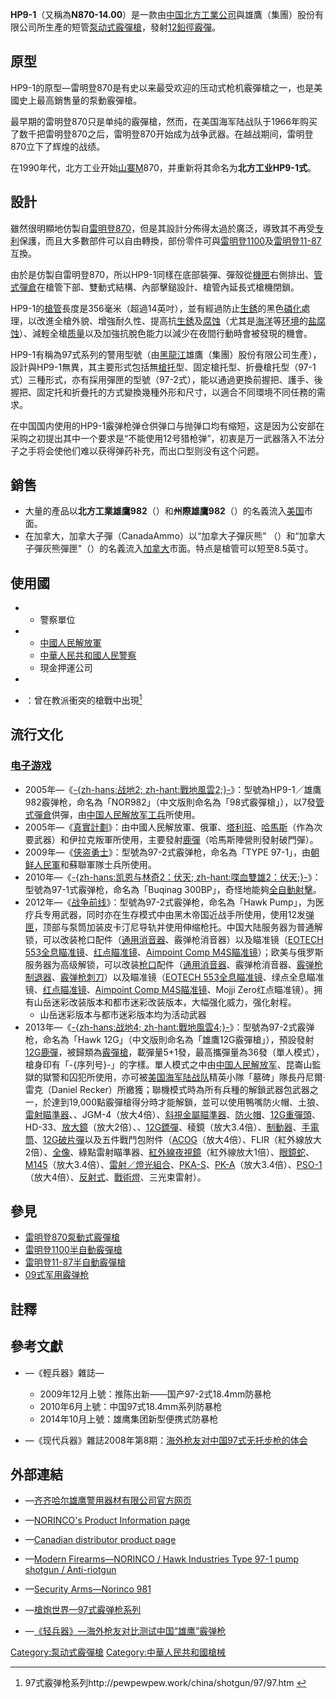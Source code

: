 {{noteTA
|G1=軍事
|G2=長度單位
|G3=Firearms
}}
{{Infobox Weapon
|name= HP9-1泵動式霰彈槍
|image= File:Hp-91.png
|image_size= 300px
|caption= 無[[槍托|槍托]]型HP9-1
|origin= {{flagcountry|People's Republic of China}}
|type= [[泵动式|泵动式]][[霰彈槍|霰彈槍]]
<!-- Type selection -->
|is_ranged= yes
|is_bladed= 
|is_explosive= 
|is_artillery= 
|is_vehicle= 
|is_missile= 
|is_UK= 
<!-- Service history -->
|service=
|used_by= [[中国人民解放军|中国人民解放军]]
|wars= 
<!-- Production history -->
|designer= [[雷明登武器公司|雷明登武器公司]]
|design_date= 
|manufacturer= [[中国兵器工业集团|中國北方工業公司]]、雄鷹（集團）股份有限公司
|unit_cost= 
|production_date= 
|number= 
|variants= 
<!-- General specifications -->
|spec_label= 
|weight= 2.95[[千克|千克]]（6.5[[磅|磅]]）
|length= <div class="NavFrame collapsed" style="color: black; background-color: #FFFFFF; margin: 0 auto; padding: 0 10px; text-align: left;"><div class="NavHead" style="background-color: #FFFFFF; margin: 0 auto; padding: 0 10px; font-weight:normal;"></div><div class="NavContent" style="background-color: #FFFFFF; margin: 0 auto; padding: 0 10px;">
* 876[[毫米|毫米]]（34.49[[英寸|英寸]]）
* 470毫米（37.4英吋）
</div>
</div>
|part_length= <div class="NavFrame collapsed" style="color: black; background-color: #FFFFFF; margin: 0 auto; padding: 0 10px; text-align: left;"><div class="NavHead" style="background-color: #FFFFFF; margin: 0 auto; padding: 0 10px; font-weight:normal;"></div><div class="NavContent" style="background-color: #FFFFFF; margin: 0 auto; padding: 0 10px;">
* 356毫米（14.02英吋）
* 470毫米（18.52英寸）
</div>
</div>
|width= 
|height= 
|diameter= 
|crew= 
<!-- Ranged weapon specifications --> 
|cartridge= [[霰彈|12鉛徑霰彈]]
|caliber= <div class="NavFrame collapsed" style="color: black; background-color: #FFFFFF; margin: 0 auto; padding: 0 10px; text-align: left;"><div class="NavHead" style="background-color: #FFFFFF; margin: 0 auto; padding: 0 10px; font-weight:normal;"></div><div class="NavContent" style="background-color: #FFFFFF; margin: 0 auto; padding: 0 10px;">
* 18.53×65毫米（.12×2.56英吋）（国内版本）
* 18.53×69.85毫米（.12×2.75英吋）
* 18.53×76.2毫米（.12×3英吋）
</div>
</div>
|barrels= 1根，[[滑膛槍炮|滑膛]]
|action= [[泵动式|泵动式]]
|mode= {{Link-en|連發步槍|repeating rifle|連發}}
|rate= 
|velocity= 
|range= 40[[米_(单位)|公尺]]（43.74[[码|码]]，131,23[[英尺|英尺]]）
|max_range= 
|feed= 4發內置式[[彈匣#管式彈倉|管式彈倉]]（未說明為2{{frac|3|4}}或3英吋）
|sights= [[機械瞄具|機械瞄具]]：金屬[[機械瞄具#鬼環|鬼環]]式[[照門|照門]]及[[照準器|準星]]（可調節）
<!-- 火炮規格 -->
|breech= 
|recoil= 
|carriage= 
|elevation= 
|traverse= 
<!-- 刃器規格 --> 
|blade_type= 
|hilt_type= 
|sheath_type= 
|head_type= 
|haft_type= 
<!-- 爆炸物內填炸藥規格 --> 
|filling= 
|filling_weight= 
|detonation= 
|yield= 
<!-- 車輛/飛彈規格 -->
|armour= 
|primary_armament= 
|secondary_arament= 
|engine= 
|engine_power= 
|transmission= 
|payload_capacity= 
|fuel_capacity= 
|pw_ratio= 
|suspension= 
|clearance= 
|vehicle_range= 
|speed= 
|guidance= 
|steering= 
<!-- Missiles only -->
|wingspan= 
|propellant= 
|ceiling= 
|altitude= 
|depth= 
|boost= 
|accuracy= 
|launch_platform= 
|transport= 
}}

'''HP9-1'''（又稱為'''N870-14.00'''）是一款由[[中华人民共和国|中国]][[中国兵器工业集团|北方工業公司]]與雄鷹（集團）股份有限公司所生產的短管[[泵动式|泵动式]][[霰彈槍|霰彈槍]]，發射[[霰彈|12鉛徑霰彈]]。

== 原型 ==
HP9-1的原型—雷明登870是有史以来最受欢迎的压动式枪机霰彈槍之一，也是美國史上最高銷售量的泵動霰彈槍。

最早期的雷明登870<nowiki/>只是单纯的霰彈槍，然而，在美国海军陆战队于1966年购买了数千把雷明登870之后，雷明登870开始成为战争武器。在越战期间，雷明登870立下了辉煌的战绩。

在1990年代，北方工业开始[[山寨|山寨]]M870，并重新将其命名为'''北方工业HP9-1式'''。

== 設計 ==
雖然很明顯地仿製自[[雷明登870泵動式霰彈槍|雷明登870]]，但是其設計分佈得太過於廣泛，導致其不再受[[专利|专利]]保護，而且大多數部件可以自由轉換，部份零件可與[[雷明登1100半自動霰彈槍|雷明登1100]]及[[雷明登11-87半自動霰彈槍|雷明登11-87]]互換。

由於是仿製自雷明登870，所以HP9-1同樣在底部裝彈、彈殼從[[機匣|機匣]]右側排出、[[彈匣#管式彈倉|管式彈倉]]在槍管下部、雙動式結構、內部擊鎚設計、槍管內延長式槍機閉鎖。

HP9-1的[[槍管|槍管]]長度是356毫米（超過14英吋），並有經過防止[[生銹|生銹]]的黑色[[磷酸鹽|磷化]]處理，以改進全槍外貌、增強耐久性、提高抗[[生銹|生銹]]及[[腐蚀|腐蚀]]（尤其是[[海洋|海洋]]等[[环境|环境]]的[[盐|盐腐蚀]]）、減輕全槍[[质量|质量]]以及加強抗脫色能力以減少在夜間行動時會被發現的機會。

HP9-1有稱為97式系列的警用型號（由[[黑龍江|黑龍江]]雄鷹（集團）股份有限公司生產），設計與HP9-1無異，其主要形式包括無[[槍托|槍托]]型、固定槍托型、折疊槍托型（97-1式）三種形式，亦有採用彈匣的型號（97-2式），能以通過更換前握把、護手、後握把、固定托和折疊托的方式變換幾種外形和尺寸，以適合不同環境不同任務的需求。

在中国国内使用的HP9-1霰弹枪弹仓供弹口与抛弹口均有缩短，这是因为公安部在采购之初提出其中一个要求是“不能使用12号猎枪弹”，初衷是万一武器落入不法分子之手将会使他们难以获得弹药补充，而出口型则没有这个问题。

== 銷售 ==
*大量的產品以'''北方工業雄鷹982'''（{{Lang-en|Norinco Hawk 982}}）和'''州際雄鷹982'''（{{Lang-en|Interstate Hawk 982}}）的名義流入[[美国|美国]]市面。
*在加拿大，加拿大子彈（CanadaAmmo）以“加拿大子彈灰熊” （{{Lang-en|Canada Ammo Grizzly}}）和“加拿大子彈灰熊彈匣"（{{Lang-en|Canada Ammo Grizzly-Mag}}）的名義流入[[加拿大|加拿大]]市面。特点是槍管可以短至8.5英寸。

== 使用國 ==
* {{Flagcountry|Bangladesh}}
** 警察單位
* {{Flagcountry|PRC}}
** [[中國人民解放軍|中國人民解放軍]]
** [[中華人民共和國人民警察|中華人民共和國人民警察]]
** 現金押運公司
* {{flagcountry|Iraqi Kurdistan}}
* {{Flagcountry|Lebanon}}：曾在教派衝突的槍戰中出現<ref>97式霰弹枪系列http://pewpewpew.work/china/shotgun/97/97.htm {{Wayback|url=http://pewpewpew.work/china/shotgun/97/97.htm |date=20200321110813 }}</ref>

== 流行文化 ==
=== [[电子游戏|电子游戏]] ===
* 2005年—《[[战地2|-{zh-hans:战地2; zh-hant:戰地風雲2;}-]]》：型號為HP9-1／雄鷹982霰弹枪，命名為「NOR982」（中文版則命名為「98式霰彈槍」），以7發[[彈匣#管式彈倉|管式彈倉]]供彈，由[[中国人民解放军|中国人民解放军]][[工兵|工兵]]所使用。
* 2005年—《[[真實計劃|真實計劃]]》：由中國人民解放軍、俄軍、[[塔利班|塔利班]]、[[哈馬斯|哈馬斯]]（作為次要武器）和伊拉克叛軍所使用，主要發射[[霰彈彈丸|鹿彈]]（哈馬斯陣營則發射破門彈）。
* 2009年—《[[侠盗勇士|侠盗勇士]]》：型號為97-2式霰弹枪，命名為「TYPE 97-1」，由[[朝鲜人民軍|朝鲜人民軍]]和蘇聯軍隊士兵所使用。
* 2010年—《[[凯恩与林奇2：伏天|-{zh-hans:凯恩与林奇2：伏天; zh-hant:喋血雙雄2：伏天;}-]]》：型號為97-1式霰弹枪，命名為「Buqinag 300BP」，奇怪地能夠[[自動火器|全自動射擊]]。
* 2012年—《[[战争前线|战争前线]]》：型號為97-2式霰弹枪，命名為「Hawk Pump」，为医疗兵专用武器，同时亦在生存模式中由黑木帝国近战手所使用，使用12发[[弹匣|弹匣]]，顶部与泵筒加装皮卡汀尼导轨并使用伸缩枪托。中国大陆服务器为普通解锁，可以改装枪口配件（[[抑制器|通用消音器]]、霰弹枪消音器）以及瞄准镜（[[EOTECH|EOTECH 553全息瞄准镜]]、[[红点瞄准镜|红点瞄准镜]]、[[Aimpoint_Comp_M4红点镜|Aimpoint Comp M4S瞄准镜]]）；欧美与俄罗斯服务器为高级解锁，可以改装[[枪口|枪口]]配件（[[抑制器|通用消音器]]、霰弹枪消音器、[[炮口制动器|霰弹枪制退器]]、[[刺刀|霰弹枪刺刀]]）以及瞄准镜（[[EOTECH|EOTECH 553全息瞄准镜]]、绿点全息瞄准镜、[[红点瞄准镜|红点瞄准镜]]、[[Aimpoint_Comp_M4红点镜|Aimpoint Comp M4S瞄准镜]]、Mojji Zero红点瞄准镜）。拥有山岳迷彩改装版本和都市迷彩改装版本，大幅强化威力，强化射程。
** 山岳迷彩版本与都市迷彩版本均为活动武器
* 2013年—《[[戰地風雲4|-{zh-hans:战地4; zh-hant:戰地風雲4;}-]]》：型號為97-2式霰弹枪，命名為「Hawk 12G」（中文版則命名為「雄鷹12G霰彈槍」），預設發射[[霰彈|12G]][[霰彈彈丸|鹿彈]]，被歸類為[[霰彈槍|霰彈槍]]，載彈量5+1發，最高攜彈量為36發（單人模式），槍身印有「-{序列号}-」的字樣。單人模式之中由[[中国人民解放军|中国人民解放军]]、昆崙山監獄的獄警和囚犯所使用，亦可被[[美国海军陆战队|美国海军陆战队]]精英小隊「墓碑」隊長丹尼爾·雷克（Daniel Recker）所繳獲；聯機模式時為所有兵種的解鎖武器包武器之一，於達到19,000點霰彈槍得分時才能解鎖，並可以使用鴨嘴防火帽、土狼、[[雷射瞄準器|雷射瞄準器]]、{{Link-en|收束器|Choke (firearms)|全收束器}}、JGM-4（放大4倍）、[[機械瞄具|斜視金屬瞄準器]]、[[砲口制動器|防火帽]]、[[霰彈塊|12G重彈頭]]、HD-33、[[放大鏡|放大鏡]]（放大2倍）、{{Link-en|收束器|Choke (firearms)|改良收束器}}、[[飛鏢彈|12G鏢彈]]、稜鏡（放大3.4倍）、[[砲口制動器|制動器]]、[[手電筒|手電筒]]、[[破片杀伤|12G破片彈]]以及五件戰鬥包附件（[[先進戰鬥光學瞄準鏡|ACOG]]（放大4倍）、FLIR（紅外線放大2倍）、[[EOTECH|全像]]、綠點雷射瞄準器、[[夜視鏡|紅外線夜視鏡]]（紅外線放大1倍）、[[眼鏡蛇紅點鏡|眼鏡蛇]]、[[C79光學瞄準鏡#M145機槍用光學瞄準鏡|M145]]（放大3.4倍）、[[AN/PEQ-16A戰術燈及雷射模組|雷射／燈光組合]]、[[PKA-S反射式瞄準鏡|PKA-S]]、[[PK-A紅點鏡|PK-A]]（放大3.4倍）、[[PSO-1光學瞄準鏡|PSO-1]]（放大4倍）、[[紅點鏡|反射式]]、[[戰術燈|戰術燈]]、三光束雷射）。

== 參見 ==
* [[雷明登870泵動式霰彈槍|雷明登870泵動式霰彈槍]]
* [[雷明登1100半自動霰彈槍|雷明登1100半自動霰彈槍]]
* [[雷明登11-87半自動霰彈槍|雷明登11-87半自動霰彈槍]]
* [[09式军用霰弹枪|09式军用霰弹枪]]

== 註釋 ==
{{Reflist}}

== 參考文獻 ==
* {{zh-hans icon}}—《輕兵器》雜誌—
** 2009年12月上號：推陈出新——国产97-2式18.4mm防暴枪
** 2010年6月上號：中国97式18.4mm系列防暴枪
** 2014年10月上號：雄鹰集团新型便携式防暴枪
* {{zh-hans icon}}—《现代兵器》雜誌2008年第8期：[https://web.archive.org/web/20140224182825/http://www.xzbu.com/8/view-1051748.htm 海外枪友对中国97式无托步枪的体会]

== 外部連結 ==
* {{zh-hans icon}}—[https://web.archive.org/web/20180730070404/http://www.chinagun.net.cn/ 齐齐哈尔雄鹰警用器材有限公司官方网页]
* {{en icon}}—[https://web.archive.org/web/20080106151509/http://www.norincoequipment.cn/detail_product_English.jsp?productid=34&cssid=1 NORINCO's Product Information page]
* {{en icon}}—[https://web.archive.org/web/20071123175930/http://www.marstar.ca/gf-norinco/N870-14.00.shtm Canadian distributor product page]
* {{en icon}}—[http://world.guns.ru/shotgun/ch/hawk-pump-e.html Modern Firearms—NORINCO / Hawk Industries Type 97-1 pump shotgun / Anti-riotgun]{{Wayback|url=http://world.guns.ru/shotgun/ch/hawk-pump-e.html |date=20101206151835 }}
* {{en icon}}—[http://www.securityarms.com/20010315/galleryfiles/1700/1770.htm Security Arms—Norinco 981]{{Wayback|url=http://www.securityarms.com/20010315/galleryfiles/1700/1770.htm |date=20100104080959 }}	
* {{zh-hans icon}}—[http://pewpewpew.work/china/shotgun/97/97.htm 槍炮世界—97式霰弹枪系列]{{Wayback|url=http://pewpewpew.work/china/shotgun/97/97.htm |date=20200321110813 }}
* {{zh-hans icon}}—[http://qkzz.net/article/e9a2e33c-45c1-4ad4-b6e2-2ba33432cd0d.htm 《轻兵器》—海外枪友对比测试中国“雄鹰”霰弹枪]{{Wayback|url=http://qkzz.net/article/e9a2e33c-45c1-4ad4-b6e2-2ba33432cd0d.htm |date=20120323000128 }}

{{中国人民解放军现役单兵武器及弹药}}

[[Category:泵动式霰彈槍|Category:泵动式霰彈槍]]
[[Category:中華人民共和國槍械|Category:中華人民共和國槍械]]